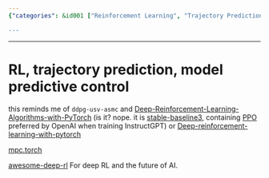 ```yaml
---
{"categories": &id001 ["Reinforcement Learning", "Trajectory Prediction", "Model Predictive Control", "ddpg-usv-asmc", "Deep-Reinforcement-Learning-Algorithms-with-PyTorch", "stable-baselines3", "PPO"], "category": "Reinforcement Learning", "date": "2022-12-07 10:01:35", "description": "This article delves into Reinforcement Learning (RL), trajectory prediction, and model predictive control. It highlights related projects such as ddpg-usv-asmc, Deep-Reinforcement-Learning-Algorithms-with-PyTorch, stable-baselines3, and PPO. Additionally, it provides further resources for exploring deep RL.", "tags": *id001, "title": "RL, trajectory prediction, model predictive control"}

---
```


------

# RL, trajectory prediction, model predictive control

this reminds me of `ddpg-usv-asmc` and [Deep-Reinforcement-Learning-Algorithms-with-PyTorch](https://github.com/p-christ/Deep-Reinforcement-Learning-Algorithms-with-PyTorch) (is it? nope. it is [stable-baseline3](https://github.com/DLR-RM/stable-baselines3), containing [PPO](https://openai.com/blog/openai-baselines-ppo/) preferred by OpenAI when training InstructGPT) or [Deep-reinforcement-learning-with-pytorch](https://github.com/sweetice/Deep-reinforcement-learning-with-pytorch)

[mpc.torch](https://locuslab.github.io/mpc.pytorch/)

[awesome-deep-rl](https://github.com/tigerneil/awesome-deep-rl) For deep RL and the future of AI.

